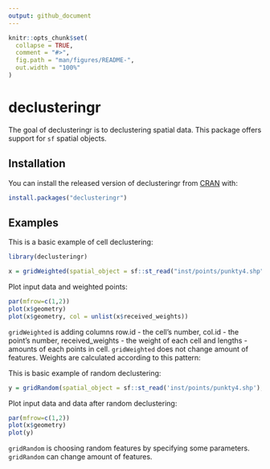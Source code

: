 ```yaml
---
output: github_document
---
```


<!-- README.md is generated from README.Rmd. Please edit that file -->

```r
knitr::opts_chunk$set(
  collapse = TRUE,
  comment = "#>",
  fig.path = "man/figures/README-",
  out.width = "100%"
)
```
# declusteringr

<!-- badges: start -->
<!-- badges: end -->

The goal of declusteringr is to declustering spatial data. This package offers support for `sf` spatial objects.

## Installation

You can install the released version of declusteringr from [CRAN](https://CRAN.R-project.org) with:

``` r
install.packages("declusteringr")
```

## Examples

This is a basic example of cell declustering:

```r
library(declusteringr)

x = gridWeighted(spatial_object = sf::st_read("inst/points/punkty4.shp"), cellsize = 0.09)
```
Plot input data and weighted points:
```r
par(mfrow=c(1,2))
plot(x$geometry)
plot(x$geometry, col = unlist(x$received_weights))
```

`gridWeighted` is adding columns row.id - the cell's number, col.id - the point's number, received_weights - the weight of each cell and lengths - amounts of each points in cell. `gridWeighted` does not change amount of features.
Weights are calculated according to this pattern:



This is basic example of random declustering:

```r
y = gridRandom(spatial_object = sf::st_read('inst/points/punkty4.shp'), cellsize = 0.09 , numpoint = 2)
```

Plot input data and data after random declustering:

```r
par(mfrow=c(1,2))
plot(x$geometry)
plot(y)
```

`gridRandom` is choosing random features by specifying some parameters. `gridRandom` can change amount of features.
